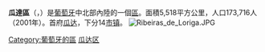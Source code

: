 {{Infobox settlement
<!-- See Template:Infobox settlement for additional fields and descriptions -->
| name                    = 瓜達區
| native_name             = 
| native_name_lang        = pt
| settlement_type         = [[区_(葡萄牙)|區]]
| image_skyline           = 
| image_caption           = 
| image_flag              =
| image_seal              = 
| image_shield            = GRD.png
| image_map               = LocalDistritoGuarda.svg
| map_caption             = 
| coordinates             = 
| subdivision_type        = [[世界政區索引|国家]]
| subdivision_name        = {{POR}}
| subdivision_type1       = [[葡萄牙地域统计单位命名法|大区]]
| subdivision_name1       = [[中部大區_(葡萄牙)|中部大區]]<br>(部分位于[[北部大區_(葡萄牙)|北部大區]])
| subdivision_type2       = [[省_(葡萄牙)|历史省份]]
| subdivision_name2       = [[下贝拉省|下贝拉省]]<br>(部分位于[[山后-上杜罗省|山后-上杜罗省]])
| subdivision_type3       = [[市镇_(葡萄牙)|市镇]]数
| subdivision_name3       = 14
| subdivision_type4       = [[堂区_(葡萄牙)|堂区]]数
| subdivision_name4       = 336
| established_title       = 
| established_date        = 
| founder                 = 
| seat_type               = 首府
| seat                    = [[瓜达|瓜达]]
| government_footnotes    = 
| leader_party            = 
| leader_title            = 
| leader_name             = 
| unit_pref               = Metric<!-- or US or UK -->
| area_footnotes          = 
| area_total_km2          = 5,518
| elevation_footnotes     = 
| elevation_m             = 
| population_footnotes    = 
| population_total        = 173,716
| population_as_of        = 
| population_density_km2  = auto
| population_demonym      = 
| population_note         = 
| timezone1               = 
| utc_offset1             = 
| timezone1_DST           = 
| utc_offset1_DST         = 
| postal_code_type        = 
| postal_code             = 
| area_code_type          = 
| area_code               = 
| iso_code                = PT-09
| website                 = 
| footnotes               = 
| blank_name_sec1         = [[共和国议会_(葡萄牙)|共和国议会议员]]数
| blank_info_sec1         = 4
}}

'''瓜達區'''（{{lang-pt|Distrito de Guarda}}，{{IPA-pt|ˈɡwaɾðɐ|lang|Pt-pt Guarda FF.ogg}}）是[[葡萄牙|葡萄牙]]中北部內陸的一個[[区_(葡萄牙)|區]]。面積5,518平方公里，人口173,716人 （2001年）。首府[[瓜达|瓜达]]，下分14[[市镇_(葡萄牙)|市镇]]。
[[File:Ribeiras_de_Loriga.JPG|thumb]]
{{葡萄牙區域}}
{{Portugal-stub}}

[[Category:葡萄牙的區|Category:葡萄牙的區]]
[[Category:瓜达区|]]